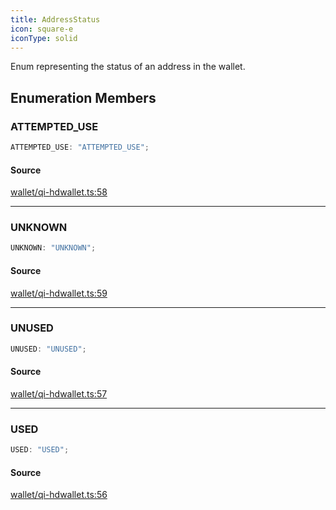 ```yaml
---
title: AddressStatus
icon: square-e
iconType: solid
---
```


Enum representing the status of an address in the wallet.

## Enumeration Members

### ATTEMPTED\_USE

```ts
ATTEMPTED_USE: "ATTEMPTED_USE";
```

#### Source

[wallet/qi-hdwallet.ts:58](https://github.com/dominant-strategies/quais.js/blob/d79133d03d4e2f5f449e58c11b76623b0c041d22/src/wallet/qi-hdwallet.ts#L58)

***

### UNKNOWN

```ts
UNKNOWN: "UNKNOWN";
```

#### Source

[wallet/qi-hdwallet.ts:59](https://github.com/dominant-strategies/quais.js/blob/d79133d03d4e2f5f449e58c11b76623b0c041d22/src/wallet/qi-hdwallet.ts#L59)

***

### UNUSED

```ts
UNUSED: "UNUSED";
```

#### Source

[wallet/qi-hdwallet.ts:57](https://github.com/dominant-strategies/quais.js/blob/d79133d03d4e2f5f449e58c11b76623b0c041d22/src/wallet/qi-hdwallet.ts#L57)

***

### USED

```ts
USED: "USED";
```

#### Source

[wallet/qi-hdwallet.ts:56](https://github.com/dominant-strategies/quais.js/blob/d79133d03d4e2f5f449e58c11b76623b0c041d22/src/wallet/qi-hdwallet.ts#L56)
